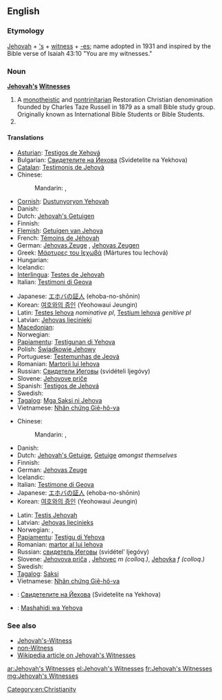==English==

===Etymology===
[[Jehovah]] + [['s]] + [[witness]] + [[-es]]; name adopted in 1931 and inspired by the Bible verse of Isaiah 43:10 "You are my witnesses."

===Noun===
'''[[Jehovah]][['s]] [[Witness]]es'''

# A [[monotheistic]] and [[nontrinitarian]] Restoration Christian denomination founded by Charles Taze Russell in 1879 as a small Bible study group. Originally known as International Bible Students or Bible Students.
# {{plural of|Jehovah's Witness}}

====Translations====

{{trans-top|denomination}}
* [[Asturian]]: [[Testigos de Xehová]]
* Bulgarian: [[Свидетелите на Йехова]] (Svidetelite na Yekhova)
* [[Catalan]]: [[Testimonis de Jehovà]]
* Chinese:
*: Mandarin: {{t|zh|耶和華見證人|sc=Hani}}, {{t|zh|耶和华见证人|tr=Yēhéhuá Jiànzhèngrén|sc=Hani}}
* [[Cornish]]: [[Dustunyoryon Yehovah]]
* Danish: {{t|da|Jehovas Vidner|n|p}}
* Dutch: [[Jehovah's Getuigen]] {{p}}
* Finnish: {{t-|fi|Jehovan todistajat}}
* [[Flemish]]: [[Getuigen van Jehova]] {{p}}
* French: [[Témoins de Jéhovah]] {{m|p}}
* German: [[Jehovas Zeuge]] {{s}}, [[Jehovas Zeugen]] {{p}}
* Greek: [[Μάρτυρες του Ιεχωβά]] (Mártures tou Iechová) {{p}}
* Hungarian: {{t+|hu|Jehova Tanúi|p}}
* Icelandic: {{t|is|Vottar Jehóva|p}}
* [[Interlingua]]: [[Testes de Jehovah]] {{p}}
* Italian: [[Testimoni di Geova]] {{m|p}}
{{trans-mid}}
* Japanese: [[エホバの証人]] (ehoba-no-shōnin)
* Korean: [[여호와의 증인]] (Yeohowaui Jeungin)
* Latin: [[Testes Iehova]] ''nominative pl'', [[Testium Iehova]] ''genitive pl''
* Latvian: [[Jehovas liecinieki]] {{p}}
* [[Macedonian]]: {{t|mk|Јеховини сведоци|m|p|tr=Jehóvini svédoci}}
* Norwegian: {{t|no|Jehovas vitner|n}}
* [[Papiamentu]]: [[Testigunan di Yehova]]
* Polish: [[Świadkowie Jehowy]] {{p}}
* Portuguese: [[Testemunhas de Jeová]] {{f|p}}
* Romanian: [[Martorii lui Iehova]]
* Russian: [[Свидетели Иеговы]] (svidételi Ijegóvy) {{m|p}}
* Slovene: [[Jehovove priče]] {{f|p}}
* Spanish: [[Testigos de Jehová]] {{m|p}}
* Swedish: {{t|sv|Jehovas vittnen}}
* [[Tagalog]]: [[Mga Saksi ni Jehova]]
* Vietnamese: [[Nhân chứng Giê-hô-va]]
{{trans-bottom}}

{{trans-top|member of organisation}}
* Chinese:
*: Mandarin: {{t|zh|耶和華見證人|sc=Hani}}, {{t|zh|耶和华见证人|tr=Yēhéhuá Jiànzhèngrén|sc=Hani}}
* Danish: {{t|da|Jehovas vidne|n}}
* Dutch: [[Jehovah's Getuige]], [[Getuige]] ''amongst themselves''
* Finnish: {{t+|fi|Jehovan todistaja}}
* German: [[Jehovas Zeuge]] {{s}}
* Icelandic: {{t|is|vottur Jehóva|m}}
* Italian: [[Testimone di Geova]] {{m|f}}
* Japanese: [[エホバの証人]] (ehoba-no-shōnin)
* Korean: [[여호와의 증인]] (Yeohowaui Jeungin)
{{trans-mid}}
* Latin: [[Testis Jehovah]] {{c}}
* Latvian: [[Jehovas liecinieks]]
* Norwegian: {{t|no|Jehovas vitne|n}}, {{t|no|Jehovas vitner|p}}
* [[Papiamentu]]: [[Testigu di Yehova]]
* Romanian: [[martor al lui Iehova]]
* Russian: [[свидетель Иеговы]] (svidétel’ Ijegóvy) {{m}}
* Slovene: [[Jehovova priča]] {{f}}, [[Jehovec]] ''m (colloq.)'', [[Jehovka]] ''f (colloq.)''
* Swedish: {{t|sv|Jehovas vittne}}
* [[Tagalog]]: [[Saksi]]
* Vietnamese: [[Nhân chứng Giê-hô-va]]
{{trans-bottom}}

{{checktrans-top}}
* {{ttbc|bg}}: [[Свидетелите на Йехова]] (Svidetelite na Yekhova)
{{trans-mid}}
* {{ttbc|sw}}: [[Mashahidi wa Yehova]]
{{trans-bottom}}

===See also===
* [[Jehovah's-Witness]]
* [[non-Witness]]
* [[w:Jehovah's_Witnesses|Wikipedia article on Jehovah's Witnesses]]

[[Category:en:Christianity]]

[[ar:Jehovah's Witnesses]]
[[el:Jehovah's Witnesses]]
[[fr:Jehovah's Witnesses]]
[[mg:Jehovah's Witnesses]]